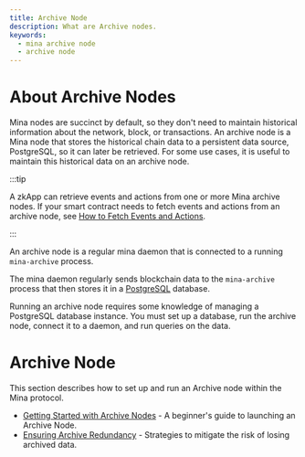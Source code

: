 ```yaml
---
title: Archive Node
description: What are Archive nodes.
keywords:
  - mina archive node
  - archive node
---
```


# About Archive Nodes

Mina nodes are succinct by default, so they don't need to maintain historical information about the network, block, or transactions. An archive node is a Mina node that stores the historical chain data to a persistent data source, PostgreSQL, so it can later be retrieved. For some use cases, it is useful to maintain this historical data on an archive node.

:::tip

A zkApp can retrieve events and actions from one or more Mina archive nodes. If your smart contract needs to fetch events and actions from an archive node, see [How to Fetch Events and Actions](../../zkapps/o1js/fetch-events-and-actions).

:::

An archive node is a regular mina daemon that is connected to a running `mina-archive` process.

The mina daemon regularly sends blockchain data to the `mina-archive` process that then stores it in a [PostgreSQL](https://www.postgresql.org/) database.

Running an archive node requires some knowledge of managing a PostgreSQL database instance. You must set up a database, run the archive node, connect it to a daemon, and run queries on the data.

# Archive Node

This section describes how to set up and run an Archive node within the Mina protocol.

- [Getting Started with Archive Nodes](archive-node/getting-started) - A beginner's guide to launching an Archive Node.
- [Ensuring Archive Redundancy](archive-node/archive-redundancy) - Strategies to mitigate the risk of losing archived data.

